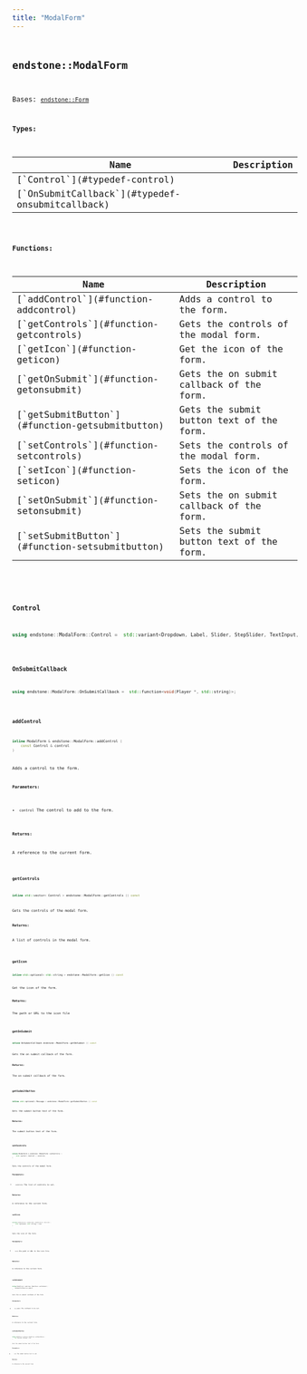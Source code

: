 ```yaml
---
title: "ModalForm"
---
```


## <code className="doc-symbol doc-symbol-class"/> endstone::ModalForm

Bases: [`endstone::Form`](classendstone_1_1_form.md)






**Types:**

<table>
<thead>
   <tr>
      <th>Name</th>
      <th>Description</th>
   </tr>
</thead>
<tbody>
<tr key="classendstone_1_1_modal_form_1a8e10f5a1239c36f705b0a61711efa6ef">
    <td>[`Control`](#typedef-control)</td>
    <td></td>
</tr>
<tr key="classendstone_1_1_modal_form_1ab4f2f004b3e53a53b2ebe3c9ae04b740">
    <td>[`OnSubmitCallback`](#typedef-onsubmitcallback)</td>
    <td></td>
</tr>
</tbody>
</table>









**Functions:**

<table>
<thead>
   <tr>
      <th>Name</th>
      <th>Description</th>
   </tr>
</thead>
<tbody>
<tr key="classendstone_1_1_modal_form_1a452bb91fb803add030766ca27b591ff2">
    <td>[`addControl`](#function-addcontrol)</td>
    <td>Adds a control to the form.</td>
</tr>
<tr key="classendstone_1_1_modal_form_1a9d307f7b12bb0b9fcc13ae2b6945db93">
    <td>[`getControls`](#function-getcontrols)</td>
    <td>Gets the controls of the modal form.</td>
</tr>
<tr key="classendstone_1_1_modal_form_1a5b90bdebd0b0e810a4d8fbdeb15fa18d">
    <td>[`getIcon`](#function-geticon)</td>
    <td>Get the icon of the form.</td>
</tr>
<tr key="classendstone_1_1_modal_form_1afb79d3eda590aca8e014c5db99715e70">
    <td>[`getOnSubmit`](#function-getonsubmit)</td>
    <td>Gets the on submit callback of the form.</td>
</tr>
<tr key="classendstone_1_1_modal_form_1a5e57d1511c91d8af59d8df8ad3f29803">
    <td>[`getSubmitButton`](#function-getsubmitbutton)</td>
    <td>Gets the submit button text of the form.</td>
</tr>
<tr key="classendstone_1_1_modal_form_1ab65ea6f6acb1b5c10610e83ce5f67bc2">
    <td>[`setControls`](#function-setcontrols)</td>
    <td>Sets the controls of the modal form.</td>
</tr>
<tr key="classendstone_1_1_modal_form_1a4192a3d22178a35987c77ce2a4cee2e2">
    <td>[`setIcon`](#function-seticon)</td>
    <td>Sets the icon of the form.</td>
</tr>
<tr key="classendstone_1_1_modal_form_1a9b0b97dfd47eb028a0dda6b1229bacec">
    <td>[`setOnSubmit`](#function-setonsubmit)</td>
    <td>Sets the on submit callback of the form.</td>
</tr>
<tr key="classendstone_1_1_modal_form_1a0829564dd011a2e7de8518900dd17561">
    <td>[`setSubmitButton`](#function-setsubmitbutton)</td>
    <td>Sets the submit button text of the form.</td>
</tr>
</tbody>
</table>

### <code className="doc-symbol doc-symbol-typedef"/> Control

```cpp
using endstone::ModalForm::Control =  std::variant<Dropdown, Label, Slider, StepSlider, TextInput, Toggle, Divider, Header>;
```


### <code className="doc-symbol doc-symbol-typedef"/> OnSubmitCallback

```cpp
using endstone::ModalForm::OnSubmitCallback =  std::function<void(Player *, std::string)>;
```


### <code className="doc-symbol doc-symbol-function"/> addControl

```cpp
inline ModalForm & endstone::ModalForm::addControl (
    const Control & control
) 
```

Adds a control to the form.



**Parameters:**


* `control` The control to add to the form. 



**Returns:**

A reference to the current form. 





        
### <code className="doc-symbol doc-symbol-function"/> getControls

```cpp
inline std::vector< Control > endstone::ModalForm::getControls () const
```

Gets the controls of the modal form.



**Returns:**

A list of controls in the modal form. 





        
### <code className="doc-symbol doc-symbol-function"/> getIcon

```cpp
inline std::optional< std::string > endstone::ModalForm::getIcon () const
```

Get the icon of the form.



**Returns:**

The path or URL to the icon file 





        
### <code className="doc-symbol doc-symbol-function"/> getOnSubmit

```cpp
inline OnSubmitCallback endstone::ModalForm::getOnSubmit () const
```

Gets the on submit callback of the form.



**Returns:**

The on submit callback of the form. 





        
### <code className="doc-symbol doc-symbol-function"/> getSubmitButton

```cpp
inline std::optional< Message > endstone::ModalForm::getSubmitButton () const
```

Gets the submit button text of the form.



**Returns:**

The submit button text of the form. 





        
### <code className="doc-symbol doc-symbol-function"/> setControls

```cpp
inline ModalForm & endstone::ModalForm::setControls (
    std::vector< Control > controls
) 
```

Sets the controls of the modal form.



**Parameters:**


* `controls` The list of controls to set. 



**Returns:**

A reference to the current form. 





        
### <code className="doc-symbol doc-symbol-function"/> setIcon

```cpp
inline ModalForm & endstone::ModalForm::setIcon (
    std::optional< std::string > icon
) 
```

Sets the icon of the form.



**Parameters:**


* `icon` The path or URL to the icon file. 



**Returns:**

A reference to the current form. 





        
### <code className="doc-symbol doc-symbol-function"/> setOnSubmit

```cpp
inline ModalForm & endstone::ModalForm::setOnSubmit (
    OnSubmitCallback on_submit
) 
```

Sets the on submit callback of the form.



**Parameters:**


* `on_submit` The callback to be set. 



**Returns:**

A reference to the current form. 





        
### <code className="doc-symbol doc-symbol-function"/> setSubmitButton

```cpp
inline ModalForm & endstone::ModalForm::setSubmitButton (
    std::optional< Message > text
) 
```

Sets the submit button text of the form.



**Parameters:**


* `text` The submit button text to set. 



**Returns:**

A reference to the current form. 





        